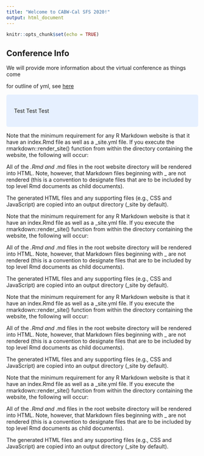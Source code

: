 ```yaml
---
title: "Welcome to CABW-Cal SFS 2020!"
output: html_document
---
```


```r
knitr::opts_chunk$set(echo = TRUE)
```

## Conference Info

We will provide more information about the virtual conference as things come

for outline of yml, see [here](https://github.com/rstudio/rmarkdown/blob/master/pkgdown/_pkgdown.yml)

<style>
div.blue { background-color:#e6f0ff; border-radius: 5px; padding: 20px;}
</style>
<div class = "blue">
Test Test Test
</div>

Note that the minimum requirement for any R Markdown website is that it have an index.Rmd file as well as a _site.yml file. If you execute the rmarkdown::render_site() function from within the directory containing the website, the following will occur:

All of the *.Rmd and *.md files in the root website directory will be rendered into HTML. Note, however, that Markdown files beginning with _ are not rendered (this is a convention to designate files that are to be included by top level Rmd documents as child documents).

The generated HTML files and any supporting files (e.g., CSS and JavaScript) are copied into an output directory (_site by default).

Note that the minimum requirement for any R Markdown website is that it have an index.Rmd file as well as a _site.yml file. If you execute the rmarkdown::render_site() function from within the directory containing the website, the following will occur:

All of the *.Rmd and *.md files in the root website directory will be rendered into HTML. Note, however, that Markdown files beginning with _ are not rendered (this is a convention to designate files that are to be included by top level Rmd documents as child documents).

The generated HTML files and any supporting files (e.g., CSS and JavaScript) are copied into an output directory (_site by default).

Note that the minimum requirement for any R Markdown website is that it have an index.Rmd file as well as a _site.yml file. If you execute the rmarkdown::render_site() function from within the directory containing the website, the following will occur:

All of the *.Rmd and *.md files in the root website directory will be rendered into HTML. Note, however, that Markdown files beginning with _ are not rendered (this is a convention to designate files that are to be included by top level Rmd documents as child documents).

The generated HTML files and any supporting files (e.g., CSS and JavaScript) are copied into an output directory (_site by default).

Note that the minimum requirement for any R Markdown website is that it have an index.Rmd file as well as a _site.yml file. If you execute the rmarkdown::render_site() function from within the directory containing the website, the following will occur:

All of the *.Rmd and *.md files in the root website directory will be rendered into HTML. Note, however, that Markdown files beginning with _ are not rendered (this is a convention to designate files that are to be included by top level Rmd documents as child documents).

The generated HTML files and any supporting files (e.g., CSS and JavaScript) are copied into an output directory (_site by default).